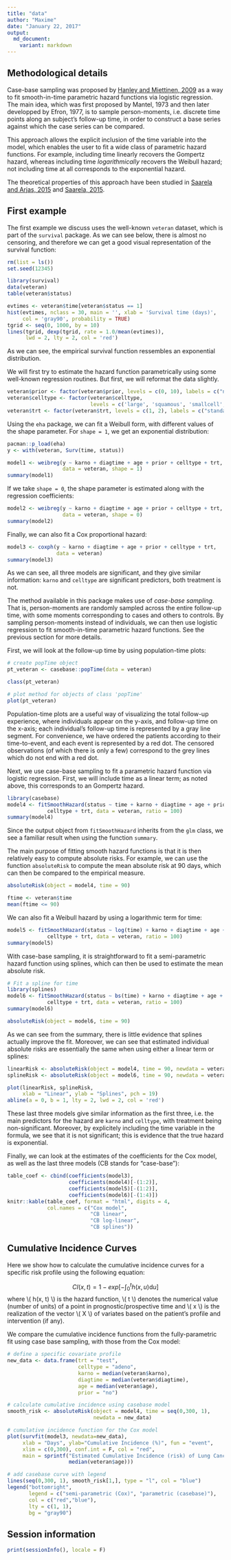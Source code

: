 ```yaml
---
title: "data"
author: "Maxime"
date: "January 22, 2017"
output:
  md_document:
    variant: markdown
---
```


## Methodological details

Case-base sampling was proposed by [Hanley and Miettinen, 2009](https://github.com/sahirbhatnagar/casebase/blob/master/references/Hanley_Miettinen-2009-Inter_J_of_Biostats.pdf) as a way to fit smooth-in-time parametric hazard functions via logistic regression. The main idea, which was first proposed by Mantel, 1973 and then later developped by Efron, 1977, is to sample person-moments, i.e. discrete time points along an subject's follow-up time, in order to construct a base series against which the case series can be compared. 

This approach allows the explicit inclusion of the time variable into the model, which enables the user to fit a wide class of parametric hazard functions. For example, including time linearly recovers the Gompertz hazard, whereas including time *logarithmically* recovers the Weibull hazard; not including time at all corresponds to the exponential hazard.

The theoretical properties of this approach have been studied in [Saarela and Arjas, 2015](https://github.com/sahirbhatnagar/casebase/blob/master/references/Saarela_et_al-2015-Scandinavian_Journal_of_Statistics.pdf) and [Saarela, 2015](https://github.com/sahirbhatnagar/casebase/blob/master/references/Saarela-2015-Lifetime_Data_Analysis.pdf).

## First example

The first example we discuss uses the well-known ```veteran``` dataset, which is part of the ```survival``` package. As we can see below, there is almost no censoring, and therefore we can get a good visual representation of the survival function:

```r
rm(list = ls())
set.seed(12345)

library(survival)
data(veteran)
table(veteran$status)

evtimes <- veteran$time[veteran$status == 1]
hist(evtimes, nclass = 30, main = '', xlab = 'Survival time (days)', 
     col = 'gray90', probability = TRUE)
tgrid <- seq(0, 1000, by = 10)
lines(tgrid, dexp(tgrid, rate = 1.0/mean(evtimes)), 
      lwd = 2, lty = 2, col = 'red')
```

As we can see, the empirical survival function ressembles an exponential distribution.

We will first try to estimate the hazard function parametrically using some well-known regression routines. But first, we will reformat the data slightly.

```r
veteran$prior <- factor(veteran$prior, levels = c(0, 10), labels = c("no","yes"))
veteran$celltype <- factor(veteran$celltype, 
                           levels = c('large', 'squamous', 'smallcell', 'adeno'))
veteran$trt <- factor(veteran$trt, levels = c(1, 2), labels = c("standard", "test"))
```

Using the ```eha``` package, we can fit a Weibull form, with different values of the shape parameter. For `shape = 1`, we get an exponential distribution:

```r
pacman::p_load(eha)
y <- with(veteran, Surv(time, status))

model1 <- weibreg(y ~ karno + diagtime + age + prior + celltype + trt, 
                  data = veteran, shape = 1)
summary(model1)
```

If we take `shape = 0`, the shape parameter is estimated along with the regression coefficients:

```r
model2 <- weibreg(y ~ karno + diagtime + age + prior + celltype + trt, 
                  data = veteran, shape = 0)
summary(model2)
```

Finally, we can also fit a Cox proportional hazard:

```r
model3 <- coxph(y ~ karno + diagtime + age + prior + celltype + trt, 
                data = veteran)
summary(model3)
```

As we can see, all three models are significant, and they give similar information: ```karno``` and ```celltype``` are significant predictors, both treatment is not.

The method available in this package makes use of *case-base sampling*. That is, person-moments are randomly sampled across the entire follow-up time, with some moments corresponding to cases and others to controls. By sampling person-moments instead of individuals, we can then use logistic regression to fit smooth-in-time parametric hazard functions. See the previous section for more details.

First, we will look at the follow-up time by using population-time plots:

```r
# create popTime object
pt_veteran <- casebase::popTime(data = veteran)

class(pt_veteran)

# plot method for objects of class 'popTime'
plot(pt_veteran)
```

Population-time plots are a useful way of visualizing the total follow-up experience, where individuals appear on the y-axis, and follow-up time on the x-axis; each individual's follow-up time is represented by a gray line segment. For convenience, we have ordered the patients according to their time-to-event, and each event is represented by a red dot. The censored observations (of which there is only a few) correspond to the grey lines which do not end with a red dot.

Next, we use case-base sampling to fit a parametric hazard function via logistic regression. First, we will include time as a linear term; as noted above, this corresponds to an Gompertz hazard.

```r
library(casebase)
model4 <- fitSmoothHazard(status ~ time + karno + diagtime + age + prior +
             celltype + trt, data = veteran, ratio = 100)
summary(model4)
```

Since the output object from ```fitSmoothHazard``` inherits from the ```glm``` class, we see a familiar result when using the function ```summary```.

The main purpose of fitting smooth hazard functions is that it is then relatively easy to compute absolute risks. For example, we can use the function ```absoluteRisk``` to compute the mean absolute risk at 90 days, which can then be compared to the empirical measure.

```r
absoluteRisk(object = model4, time = 90)

ftime <- veteran$time
mean(ftime <= 90)
```

We can also fit a Weibull hazard by using a logarithmic term for time:

```r
model5 <- fitSmoothHazard(status ~ log(time) + karno + diagtime + age + prior +
             celltype + trt, data = veteran, ratio = 100)
summary(model5)
```

With case-base sampling, it is straightforward to fit a semi-parametric hazard function using splines, which can then be used to estimate the mean absolute risk.

```r
# Fit a spline for time
library(splines)
model6 <- fitSmoothHazard(status ~ bs(time) + karno + diagtime + age + prior +
             celltype + trt, data = veteran, ratio = 100)
summary(model6)

absoluteRisk(object = model6, time = 90)
```

As we can see from the summary, there is little evidence that splines actually improve the fit. Moreover, we can see that estimated individual absolute risks are essentially the same when using either a linear term or splines:

```r
linearRisk <- absoluteRisk(object = model4, time = 90, newdata = veteran)
splineRisk <- absoluteRisk(object = model6, time = 90, newdata = veteran)

plot(linearRisk, splineRisk,
     xlab = "Linear", ylab = "Splines", pch = 19)
abline(a = 0, b = 1, lty = 2, lwd = 2, col = 'red')
```

These last three models give similar information as the first three, i.e. the main predictors for the hazard are ```karno``` and ```celltype```, with treatment being non-significant. Moreover, by explicitely including the time variable in the formula, we see that it is not significant; this is evidence that the true hazard is exponential. 

Finally, we can look at the estimates of the coefficients for the Cox model, as well as the last three models (CB stands for "case-base"):

```r
table_coef <- cbind(coefficients(model3), 
                    coefficients(model4)[-(1:2)], 
                    coefficients(model5)[-(1:2)], 
                    coefficients(model6)[-(1:4)])
knitr::kable(table_coef, format = "html", digits = 4,
             col.names = c("Cox model", 
                           "CB linear",
                           "CB log-linear",
                           "CB splines"))
```



## Cumulative Incidence Curves

Here we show how to calculate the cumulative incidence curves for a specific risk profile using the following equation:

$$ CI(x, t) = 1 - exp\left[ - \int_0^t h(x, u) \textrm{d}u \right] $$ 
where \\( h(x, t) \\) is the hazard function, \\( t \\) denotes the numerical value (number of units) of a point in prognostic/prospective time and \\( x \\) is the realization of the vector \\( X \\) of variates based on the patient's profile and intervention (if any).

We compare the cumulative incidence functions from the fully-parametric fit using case base sampling, with those from the Cox model:

```r
# define a specific covariate profile
new_data <- data.frame(trt = "test", 
                       celltype = "adeno", 
                       karno = median(veteran$karno), 
                       diagtime = median(veteran$diagtime),
                       age = median(veteran$age),
                       prior = "no")

# calculate cumulative incidence using casebase model
smooth_risk <- absoluteRisk(object = model4, time = seq(0,300, 1), 
                            newdata = new_data)

# cumulative incidence function for the Cox model
plot(survfit(model3, newdata=new_data),
     xlab = "Days", ylab="Cumulative Incidence (%)", fun = "event",
     xlim = c(0,300), conf.int = F, col = "red", 
     main = sprintf("Estimated Cumulative Incidence (risk) of Lung Cancer\ntrt = test, celltype = adeno, karno = %g,\ndiagtime = %g, age = %g, prior = no", median(veteran$karno), median(veteran$diagtime), 
                    median(veteran$age)))

# add casebase curve with legend
lines(seq(0,300, 1), smooth_risk[1,], type = "l", col = "blue")
legend("bottomright", 
       legend = c("semi-parametric (Cox)", "parametric (casebase)"), 
       col = c("red","blue"),
       lty = c(1, 1), 
       bg = "gray90")
```



## Session information

```r
print(sessionInfo(), locale = F)
```


